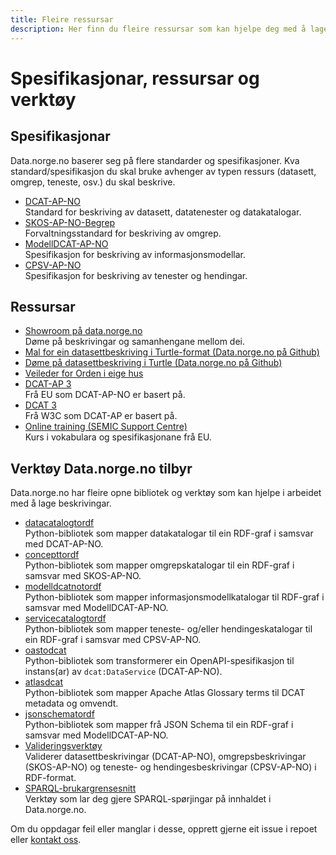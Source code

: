 ```yaml
---
title: Fleire ressursar
description: Her finn du fleire ressursar som kan hjelpe deg med å lage beskrivingar til data.norge.no.
---
```


# Spesifikasjonar, ressursar og verktøy

## Spesifikasjonar

Data.norge.no baserer seg på flere standarder og spesifikasjoner. Kva standard/spesifikasjon du skal bruke avhenger av typen ressurs (datasett, omgrep, teneste, osv.) du skal beskrive.

-   [DCAT-AP-NO](https://data.norge.no/specification/dcat-ap-no)  
    Standard for beskriving av datasett, datatenester og datakatalogar.
-   [SKOS-AP-NO-Begrep](https://data.norge.no/specification/skos-ap-no-begrep)  
    Forvaltningsstandard for beskriving av omgrep.
-   [ModellDCAT-AP-NO](https://data.norge.no/specification/modelldcat-ap-no)  
    Spesifikasjon for beskriving av informasjonsmodellar.
-   [CPSV-AP-NO](https://data.norge.no/specification/cpsv-ap-no)  
    Spesifikasjon for beskriving av tenester og hendingar.

## Ressursar

-   [Showroom på data.norge.no](https://data.norge.no/showroom/overview)  
    Døme på beskrivingar og samanhengane mellom dei.
-   [Mal for ein datasettbeskriving i Turtle-format (Data.norge.no på Github)](https://github.com/fellesdatakatalog/sikt-workshop/blob/main/example-template.ttl)
-   [Døme på datasettbeskriving i Turtle (Data.norge.no på Github)](https://github.com/Informasjonsforvaltning/dcat-ap-no/blob/4d09617568f0f353b336ddd966b2228dc35f084e/examples/test.ttl)
-   [Veileder for Orden i eige hus](https://www.digdir.no/informasjonsforvaltning/veileder-orden-i-eget-hus/2716)
-   [DCAT-AP 3](https://semiceu.github.io/DCAT-AP/releases/3.0.0/#DataService)  
    Frå EU som DCAT-AP-NO er basert på.
-   [DCAT 3](https://www.w3.org/TR/vocab-dcat-3/)  
    Frå W3C som DCAT-AP er basert på.
-   [Online training (SEMIC Support Centre)](https://joinup.ec.europa.eu/collection/semic-support-centre/online-trainings)  
    Kurs i vokabulara og spesifikasjonane frå EU.

## Verktøy Data.norge.no tilbyr

Data.norge.no har fleire opne bibliotek og verktøy som kan hjelpe i arbeidet med å lage beskrivingar.

-   [datacatalogtordf](https://github.com/Informasjonsforvaltning/datacatalogtordf)  
    Python-bibliotek som mapper datakatalogar til ein RDF-graf i samsvar med DCAT-AP-NO.
-   [concepttordf](https://github.com/Informasjonsforvaltning/concepttordf)  
    Python-bibliotek som mapper omgrepskatalogar til ein RDF-graf i samsvar med SKOS-AP-NO.
-   [modelldcatnotordf](https://github.com/Informasjonsforvaltning/modelldcatnotordf)  
    Python-bibliotek som mapper informasjonsmodellkatalogar til RDF-graf i samsvar med ModellDCAT-AP-NO.
-   [servicecatalogtordf](https://github.com/Informasjonsforvaltning/servicecatalogtordf)  
    Python-bibliotek som mapper teneste- og/eller hendingeskatalogar til ein RDF-graf i samsvar med CPSV-AP-NO.
-   [oastodcat](https://github.com/Informasjonsforvaltning/oastodcat)  
    Python-bibliotek som transformerer ein OpenAPI-spesifikasjon til instans(ar) av `dcat:DataService` (DCAT-AP-NO).
-   [atlasdcat](https://github.com/Informasjonsforvaltning/atlasdcat)  
    Python-bibliotek som mapper Apache Atlas Glossary terms til DCAT metadata og omvendt.
-   [jsonschematordf](https://github.com/Informasjonsforvaltning/jsonschematordf)  
    Python-bibliotek som mapper frå JSON Schema til ein RDF-graf i samsvar med ModellDCAT-AP-NO.
-   [Valideringsverktøy](https://data.norge.no/validator)  
    Validerer datasettbeskrivingar (DCAT-AP-NO), omgrepsbeskrivingar (SKOS-AP-NO) og teneste- og hendingesbeskrivingar (CPSV-AP-NO) i RDF-format.
-   [SPARQL-brukargrensesnitt](https://data.norge.no/sparql)  
    Verktøy som lar deg gjere SPARQL-spørjingar på innhaldet i Data.norge.no.

Om du oppdagar feil eller manglar i desse, opprett gjerne eit issue i repoet eller [kontakt oss](/contact).
